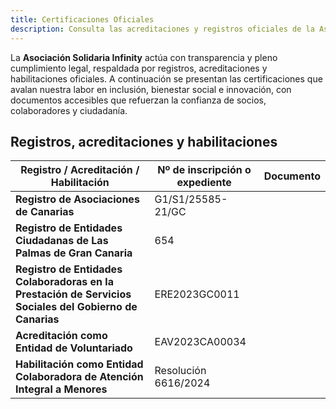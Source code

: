 ```yaml
---
title: Certificaciones Oficiales
description: Consulta las acreditaciones y registros oficiales de la Asociación Solidaria Infinity, reconocida por el Gobierno de Canarias y el Ayuntamiento de Las Palmas de Gran Canaria como entidad social colaboradora.
---
```



La **Asociación Solidaria Infinity** actúa con transparencia y pleno cumplimiento legal, respaldada por registros, acreditaciones y habilitaciones oficiales. A continuación se presentan las certificaciones que avalan nuestra labor en inclusión, bienestar social e innovación, con documentos accesibles que refuerzan la confianza de socios, colaboradores y ciudadanía.

## Registros, acreditaciones y habilitaciones

| Registro / Acreditación / Habilitación | Nº de inscripción o expediente | Documento |
|----------------------------------------|--------------------------------|------------|
| **Registro de Asociaciones de Canarias** | G1/S1/25585-21/GC | <DocLink ref="31" /> |
| **Registro de Entidades Ciudadanas de Las Palmas de Gran Canaria** | 654 | <DocLink ref="32" /> |
| **Registro de Entidades Colaboradoras en la Prestación de Servicios Sociales del Gobierno de Canarias** | ERE2023GC0011 | <DocLink ref="33" /> |
| **Acreditación como Entidad de Voluntariado** | EAV2023CA00034 | <DocLink ref="2024_voluntariado" /> |
| **Habilitación como Entidad Colaboradora de Atención Integral a Menores** | Resolución 6616/2024 | <DocLink ref="2024_menores" /> |
